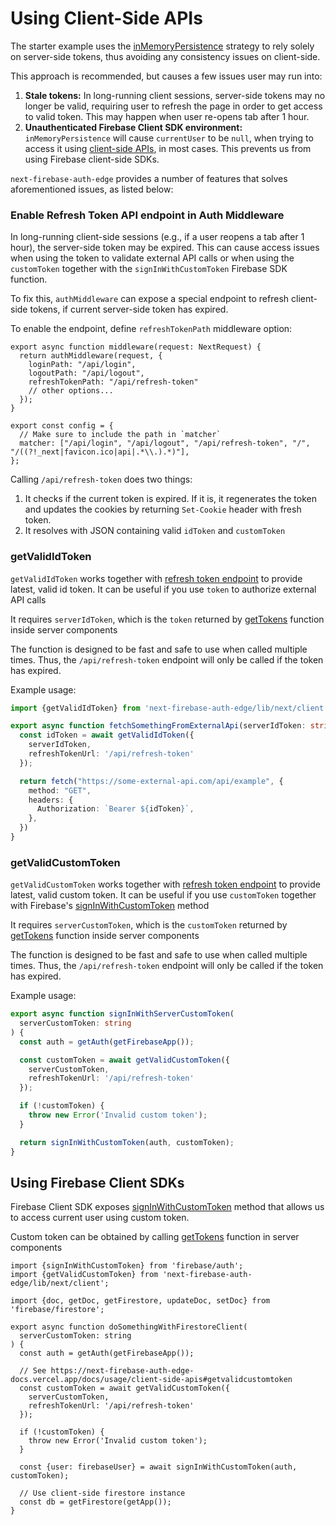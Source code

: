 # Using Client-Side APIs

The starter example uses the [inMemoryPersistence](https://github.com/awinogrodzki/next-firebase-auth-edge/blob/main/examples/next-typescript-starter/app/auth/firebase.ts#L28-L30) strategy to rely solely on server-side tokens, thus avoiding any consistency issues on client-side.

This approach is recommended, but causes a few issues user may run into:

1. **Stale tokens:** In long-running client sessions, server-side tokens may no longer be valid, requiring user to refresh the page in order to get access to valid token. This may happen when user re-opens tab after 1 hour.
2. **Unauthenticated Firebase Client SDK environment:** `inMemoryPersistence` will cause `currentUser` to be `null`, when trying to access it using [client-side APIs](https://firebase.google.com/docs/auth/web/manage-users), in most cases. This prevents us from using Firebase client-side SDKs.

`next-firebase-auth-edge` provides a number of features that solves aforementioned issues, as listed below:



### Enable Refresh Token API endpoint in Auth Middleware

In long-running client-side sessions (e.g., if a user reopens a tab after 1 hour), the server-side token may be expired. This can cause access issues when using the token to validate external API calls or when using the `customToken` together with the `signInWithCustomToken` Firebase SDK function.

To fix this, `authMiddleware` can expose a special endpoint to refresh client-side tokens, if current server-side token has expired.

To enable the endpoint, define `refreshTokenPath` middleware option:

```tsx
export async function middleware(request: NextRequest) {
  return authMiddleware(request, {
    loginPath: "/api/login",
    logoutPath: "/api/logout",
    refreshTokenPath: "/api/refresh-token"
    // other options...
  });
}

export const config = {
  // Make sure to include the path in `matcher`
  matcher: ["/api/login", "/api/logout", "/api/refresh-token", "/", "/((?!_next|favicon.ico|api|.*\\.).*)"],
};
```

Calling `/api/refresh-token` does two things:

1. It checks if the current token is expired. If it is, it regenerates the token and updates the cookies by returning `Set-Cookie` header with fresh token.
2. It resolves with JSON containing valid `idToken` and `customToken` 



### getValidIdToken

`getValidIdToken` works together with [refresh token endpoint](/docs/usage/client-side-apis#enable-refresh-token-api-endpoint-in-auth-middleware) to provide latest, valid id token. It can be useful if you use `token` to authorize external API calls

It requires `serverIdToken`, which is the `token` returned by [getTokens](/docs/usage/server-components#gettokens) function inside server components

The function is designed to be fast and safe to use when called multiple times. Thus, the `/api/refresh-token` endpoint will only be called if the token has expired.

Example usage:
```ts
import {getValidIdToken} from 'next-firebase-auth-edge/lib/next/client';

export async function fetchSomethingFromExternalApi(serverIdToken: string) {
  const idToken = await getValidIdToken({
    serverIdToken,
    refreshTokenUrl: '/api/refresh-token'
  });

  return fetch("https://some-external-api.com/api/example", {
    method: "GET",
    headers: {
      Authorization: `Bearer ${idToken}`,
    },
  })
}
```


### getValidCustomToken

`getValidCustomToken` works together with [refresh token endpoint](/docs/usage/client-side-apis#enable-refresh-token-api-endpoint-in-auth-middleware) to provide latest, valid custom token. It can be useful if you use `customToken` together with Firebase's [signInWithCustomToken](https://firebase.google.com/docs/auth/web/custom-auth#authenticate-with-firebase) method

It requires `serverCustomToken`, which is the `customToken` returned by [getTokens](/docs/usage/server-components#gettokens) function inside server components

The function is designed to be fast and safe to use when called multiple times. Thus, the `/api/refresh-token` endpoint will only be called if the token has expired.

Example usage:
```ts
export async function signInWithServerCustomToken(
  serverCustomToken: string
) {
  const auth = getAuth(getFirebaseApp());

  const customToken = await getValidCustomToken({
    serverCustomToken,
    refreshTokenUrl: '/api/refresh-token'
  });

  if (!customToken) {
    throw new Error('Invalid custom token');
  }

  return signInWithCustomToken(auth, customToken);
}
```


## Using Firebase Client SDKs

Firebase Client SDK exposes [signInWithCustomToken](https://firebase.google.com/docs/auth/web/custom-auth#authenticate-with-firebase) method that allows us to access current user using custom token.

Custom token can be obtained by calling [getTokens](/docs/usage/server-components#gettokens) function in server components

```tsx
import {signInWithCustomToken} from 'firebase/auth';
import {getValidCustomToken} from 'next-firebase-auth-edge/lib/next/client';

import {doc, getDoc, getFirestore, updateDoc, setDoc} from 'firebase/firestore';

export async function doSomethingWithFirestoreClient(
  serverCustomToken: string
) {
  const auth = getAuth(getFirebaseApp());

  // See https://next-firebase-auth-edge-docs.vercel.app/docs/usage/client-side-apis#getvalidcustomtoken
  const customToken = await getValidCustomToken({
    serverCustomToken,
    refreshTokenUrl: '/api/refresh-token'
  });

  if (!customToken) {
    throw new Error('Invalid custom token');
  }

  const {user: firebaseUser} = await signInWithCustomToken(auth, customToken);

  // Use client-side firestore instance
  const db = getFirestore(getApp());
}
```